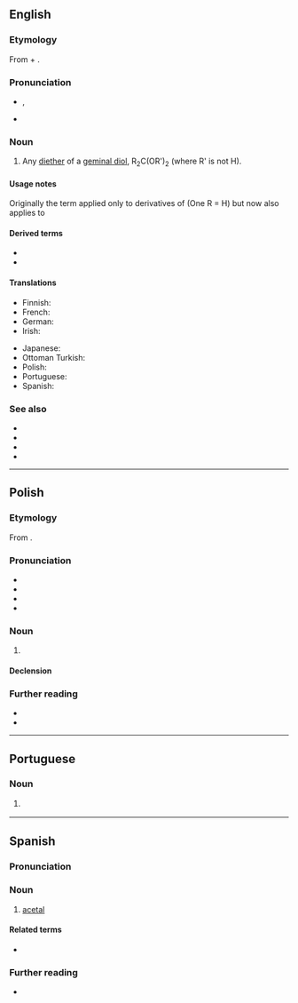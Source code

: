 {{also|Acetal|acétal}}
==English==
{{wikipedia}}

===Etymology===
From {{m|en|acetic|acet(ic)}} + {{m|en|alcohol|al(cohol)}}.

===Pronunciation===
* {{enPR|ăsʹĭtăl'}}, {{IPA|en|/ˈæsɪˌtæl/}}
* {{audio|en|en-us-acetal.ogg|Audio (US)}}

===Noun===
{{en-noun}}

# {{lb|en|organic chemistry}} Any [[diether]] of a [[geminal diol]], R<sub>2</sub>C(OR')<sub>2</sub> (where R' is not H).

====Usage notes====
Originally the term applied only to derivatives of {{m|en|aldehyde|aldehydes}} (One R = H) but now also applies to {{m|en|ketone|ketones}}

====Derived terms====
* {{l|en|ketoacetal}}
* {{l|en|spiroacetal}}

====Translations====
{{trans-top|any diether of a geminal diol}}
* Finnish: {{t|fi|asetaali}}
* French: {{t+|fr|acétal|m}}
* German: {{t+|de|Acetal|n}}
* Irish: {{t|ga|aicéatal|m}}
{{trans-mid}}
* Japanese: {{t|ja|アセタール|tr=asetāru}}
* Ottoman Turkish: {{t|ota|آستل|tr=asetal}}
* Polish: {{t+|pl|acetal|m}}
* Portuguese: {{t|pt|acetal|m}}
* Spanish: {{t+|es|acetal|m}}
{{trans-bottom}}

===See also===
* {{l|en|acetonide}}
* {{l|en|acylal}}
* {{l|en|hemiacetal}}
* {{l|en|ketal}}

----

==Polish==
{{wp|lang=pl}}

===Etymology===
From {{bor|pl|la|acetum}}.

===Pronunciation===
* {{pl-IPA}}
* {{audio|pl|Pl-acetal.ogg|Audio}}
* {{hyph|pl|a|ce|tal}}
* {{rhymes|pl|ɛtal}}

===Noun===
{{pl-noun|m-in}}

# {{lb|pl|organic chemistry}} {{l|en|acetal}} 

====Declension====
{{pl-decl-noun-m-in}}

===Further reading===
* {{R:pl:WSJP}}
* {{R:PWN}}

----

==Portuguese==

===Noun===
{{pt-noun|m}}

# {{lb|pt|organic chemistry}} {{l|en|acetal}} {{gloss|any diether of a geminal diol}}

----

==Spanish==
{{wikipedia|lang=es}}

===Pronunciation===
{{es-IPA}}

===Noun===
{{es-noun|m}}

# {{lb|es|organic chemistry}} [[#English|acetal]]

====Related terms====
* {{l|es|cetal}}

===Further reading===
* {{R:DRAE}}